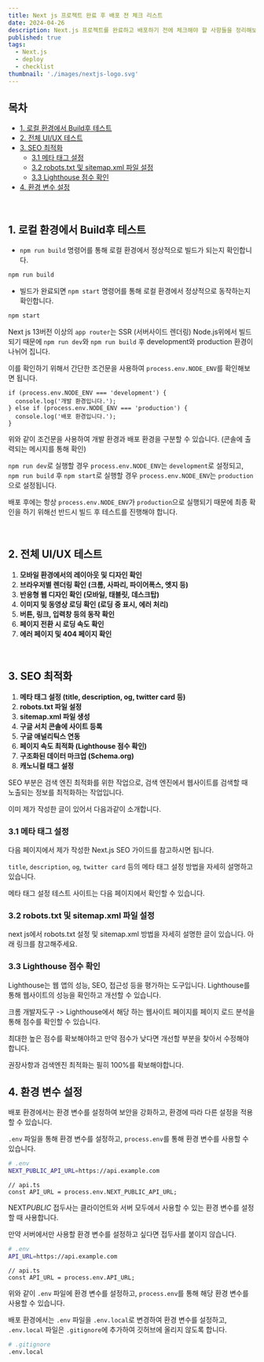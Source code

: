 ```yaml
---
title: Next js 프로젝트 완료 후 배포 전 체크 리스트
date: 2024-04-26
description: Next.js 프로젝트를 완료하고 배포하기 전에 체크해야 할 사항들을 정리해보았습니다.
published: true
tags:
  - Next.js
  - deploy
  - checklist
thumbnail: './images/nextjs-logo.svg'
---
```


## 목차

- [1. 로컬 환경에서 Build후 테스트](#1-로컬-환경에서-build후-테스트)
- [2. 전체 UI/UX 테스트](#2-전체-uiux-테스트)
- [3. SEO 최적화](#3-seo-최적화)
  - [3.1 메타 태그 설정](#31-메타-태그-설정)
  - [3.2 robots.txt 및 sitemap.xml 파일 설정](#32-robots.txt-및-sitemap.xml-파일-설정)
  - [3.3 Lighthouse 점수 확인](#33-lighthouse-점수-확인)
- [4. 환경 변수 설정](#4-환경-변수-설정)

<br />

## 1. 로컬 환경에서 Build후 테스트

- `npm run build` 명령어를 통해 로컬 환경에서 정상적으로 빌드가 되는지 확인합니다.

```bash
npm run build
```

- 빌드가 완료되면 `npm start` 명령어를 통해 로컬 환경에서 정상적으로 동작하는지 확인합니다.

```bash
npm start
```

Next js 13버전 이상의 `app router`는 SSR (서버사이드 렌더링) Node.js위에서 빌드되기 때문에 `npm run dev`와 `npm run build` 후 development와 production 환경이 나뉘어 집니다.

이를 확인하기 위해서 간단한 조건문을 사용하여 `process.env.NODE_ENV`를 확인해보면 됩니다.

```tsx
if (process.env.NODE_ENV === 'development') {
  console.log('개발 환경입니다.');
} else if (process.env.NODE_ENV === 'production') {
  console.log('배포 환경입니다.');
}
```

위와 같이 조건문을 사용하여 개발 환경과 배포 환경을 구분할 수 있습니다. (콘솔에 출력되는 메시지를 통해 확인)

`npm run dev`로 실행할 경우 `process.env.NODE_ENV`는 `development`로 설정되고, `npm run build` 후 `npm start`로 실행할 경우 `process.env.NODE_ENV`는 `production`으로 설정됩니다.

배포 후에는 항상 `process.env.NODE_ENV`가 `production`으로 실행되기 때문에 최종 확인을 하기 위해선 반드시 빌드 후 테스트를 진행해야 합니다.

<br />

## 2. 전체 UI/UX 테스트

1. **모바일 환경에서의 레이아웃 및 디자인 확인**
2. **브라우저별 렌더링 확인 (크롬, 사파리, 파이어폭스, 엣지 등)**
3. **반응형 웹 디자인 확인 (모바일, 태블릿, 데스크탑)**
4. **이미지 및 동영상 로딩 확인 (로딩 중 표시, 에러 처리)**
5. **버튼, 링크, 입력창 등의 동작 확인**
6. **페이지 전환 시 로딩 속도 확인**
7. **에러 페이지 및 404 페이지 확인**

<br />

## 3. SEO 최적화

1. **메타 태그 설정 (title, description, og, twitter card 등)**
2. **robots.txt 파일 설정**
3. **sitemap.xml 파일 생성**
4. **구글 서치 콘솔에 사이트 등록**
5. **구글 애널리틱스 연동**
6. **페이지 속도 최적화 (Lighthouse 점수 확인)**
7. **구조화된 데이터 마크업 (Schema.org)**
8. **캐노니컬 태그 설정**

SEO 부분은 검색 엔진 최적화를 위한 작업으로, 검색 엔진에서 웹사이트를 검색할 때 노출되는 정보를 최적화하는 작업입니다.

이미 제가 작성한 글이 있어서 다음과같이 소개합니다.

### 3.1 메타 태그 설정

다음 페이지에서 제가 작성한 Next.js SEO 가이드를 참고하시면 됩니다.

`title`, `description`, `og`, `twitter card` 등의 메타 태그 설정 방법을 자세히 설명하고 있습니다.

<MDXLink
  title="Next js SEO 가이드 - https://recodelog.com/blog/seo/next-js"
  href="https://recodelog.com/blog/seo/next-js"
/>

메타 태그 설정 테스트 사이트는 다음 페이지에서 확인할 수 있습니다.

<MDXLink title="https://www.opengraph.xyz/" href="https://www.opengraph.xyz/" />

### 3.2 robots.txt 및 sitemap.xml 파일 설정

next js에서 robots.txt 설정 및 sitemap.xml 방법을 자세히 설명한 글이 있습니다. 아래 링크를 참고해주세요.

<MDXLink
  title="Next js를 사용한 다이나믹 sitemap 생성 feat. robots.txt 설정 방법 - https://recodelog.com/blog/next/sitemap"
  href="https://recodelog.com/blog/next/sitemap"
/>

### 3.3 Lighthouse 점수 확인

Lighthouse는 웹 앱의 성능, SEO, 접근성 등을 평가하는 도구입니다. Lighthouse를 통해 웹사이트의 성능을 확인하고 개선할 수 있습니다.

크롬 개발자도구 -> Lighthouse에서 해당 하는 웹사이트 페이지를 페이지 로드 분석을 통해 점수를 확인할 수 있습니다.

<MDXImage src="./images/lighthouse.png" alt="LightHouse" />

<MDXImage src="./images/lighthouse-result.png" alt="LightHouse 성능 지표" />

최대한 높은 점수를 확보해야하고 만약 점수가 낮다면 개선할 부분을 찾아서 수정해야 합니다.

권장사항과 검색엔진 최적화는 필히 100%를 확보해야합니다.

## 4. 환경 변수 설정

배포 환경에서는 환경 변수를 설정하여 보안을 강화하고, 환경에 따라 다른 설정을 적용할 수 있습니다.

`.env` 파일을 통해 환경 변수를 설정하고, `process.env`를 통해 환경 변수를 사용할 수 있습니다.

```bash
# .env
NEXT_PUBLIC_API_URL=https://api.example.com
```

```tsx
// api.ts
const API_URL = process.env.NEXT_PUBLIC_API_URL;
```

NEXT*PUBLIC* 접두사는 클라이언트와 서버 모두에서 사용할 수 있는 환경 변수를 설정할 때 사용합니다.

만약 서버에서만 사용할 환경 변수를 설정하고 싶다면 접두사를 붙이지 않습니다.

```bash
# .env
API_URL=https://api.example.com
```

```tsx
// api.ts
const API_URL = process.env.API_URL;
```

위와 같이 `.env` 파일에 환경 변수를 설정하고, `process.env`를 통해 해당 환경 변수를 사용할 수 있습니다.

배포 환경에서는 `.env` 파일을 `.env.local`로 변경하여 환경 변수를 설정하고, `.env.local` 파일은 `.gitignore`에 추가하여 깃허브에 올리지 않도록 합니다.

```bash
# .gitignore
.env.local
```
